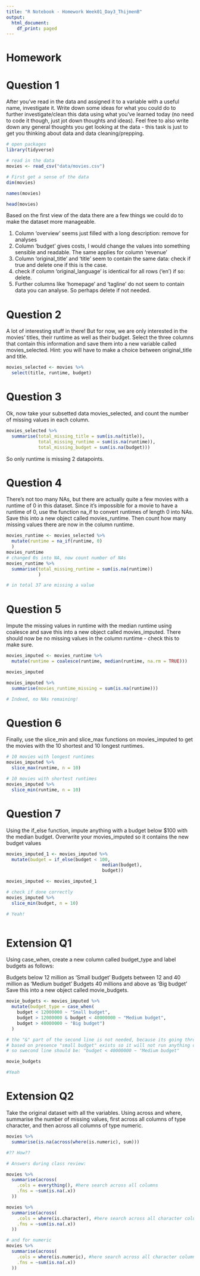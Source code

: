 ```yaml
---
title: "R Notebook - Homework Week01_Day3_ThijmenB"
output:
  html_document:
    df_print: paged
---
```



# Homework

# Question 1
After you’ve read in the data and assigned it to a variable with a useful name, 
investigate it. Write down some ideas for what you could do to further investigate/clean 
this data using what you’ve learned today (no need to code it though, just jot down 
thoughts and ideas). Feel free to also write down any general thoughts you get looking 
at the data - this task is just to get you thinking about data and data cleaning/prepping.

```r
# open packages
library(tidyverse)
```

```r
# read in the data
movies <- read_csv("data/movies.csv") 

# First get a sense of the data
dim(movies)

names(movies)

head(movies)
```
Based on the first view of the data there are a few things we could do to make the 
dataset more manageable.

1. Column 'overview' seems just filled with a long description: remove for analyses
2. Column 'budget' gives costs, I would change the values into something sensible 
  and readable. The same applies for column 'revenue'
3. Column 'original_title' and 'title' seem to contain the same data: check if true 
  and delete one if this is the case.
4. check if column 'original_language' is identical for all rows ('en')
  if so: delete.
5. Further columns like 'homepage' and 'tagline' do not seem to contain data you 
  can analyse. So perhaps delete if not needed.
  
# Question 2
A lot of interesting stuff in there! But for now, we are only interested in the 
movies’ titles, their runtime as well as their budget. Select the three columns 
that contain this information and save them into a new variable called movies_selected. 
Hint: you will have to make a choice between original_title and title.

```r
movies_selected <- movies %>% 
  select(title, runtime, budget)
```

# Question 3
Ok, now take your subsetted data movies_selected, and count the number of missing values in each column.

```r
movies_selected %>% 
  summarise(total_missing_title = sum(is.na(title)),
            total_missing_runtime = sum(is.na(runtime)),
            total_missing_budget = sum(is.na(budget)))
```
So only runtime is missing 2 datapoints.

# Question 4
There’s not too many NAs, but there are actually quite a few movies with a 
runtime of 0 in this dataset. Since it’s impossible for a movie to have a 
runtime of 0, use the function na_if to convert runtimes of length 0 into NAs. 
Save this into a new object called movies_runtime. Then count how many missing 
values there are now in the column runtime.

```r
movies_runtime <- movies_selected %>% 
  mutate(runtime = na_if(runtime, 0)
  )
movies_runtime
# changed 0s into NA, now count number of NAs
movies_runtime %>% 
  summarise(total_missing_runtime = sum(is.na(runtime))
            )

# in total 37 are missing a value

```

# Question 5
Impute the missing values in runtime with the median runtime using coalesce and 
save this into a new object called movies_imputed. There should now be no missing 
values in the column runtime - check this to make sure.


```r
movies_imputed <- movies_runtime %>% 
  mutate(runtime = coalesce(runtime, median(runtime, na.rm = TRUE)))

movies_imputed

movies_imputed %>% 
  summarise(movies_runtime_missing = sum(is.na(runtime)))

# Indeed, no NAs remaining!
```

# Question 6
Finally, use the slice_min and slice_max functions on movies_imputed to get the 
movies with the 10 shortest and 10 longest runtimes.

```r
# 10 movies with longest runtimes
movies_imputed %>% 
  slice_max(runtime, n = 10)

# 10 movies with shortest runtimes
movies_imputed %>% 
  slice_min(runtime, n = 10)

```

# Question 7
Using the if_else function, impute anything with a budget below $100 with the 
median budget. Overwrite your movies_imputed so it contains the new budget values

```r

movies_imputed_1 <- movies_imputed %>% 
  mutate(budget = if_else(budget < 100, 
                                    median(budget), 
                                    budget))

movies_imputed <- movies_imputed_1 

# check if done correctly
movies_imputed %>% 
  slice_min(budget, n = 10) 

# Yeah!



```


# Extension Q1
Using case_when, create a new column called budget_type and label budgets as follows:

Budgets below 12 million as ‘Small budget’
Budgets between 12 and 40 million as ‘Medium budget’
Budgets 40 millions and above as ‘Big budget’
Save this into a new object called movie_budgets.

```r
movie_budgets <- movies_imputed %>% 
  mutate(budget_type = case_when(
    budget < 12000000 ~ "Small budget",
    budget > 12000000 & budget < 40000000 ~ "Medium budget",
    budget > 40000000 ~ "Big budget")
  )

# the "&" part of the second line is not needed, because its going through it 
# based on presence "small budget" exists so it will not run anything over.
# so swecond line should be: "budget < 40000000 ~ "Medium budget"

movie_budgets

#Yeah
```

# Extension Q2
Take the original dataset with all the variables. Using across and where, 
summarise the number of missing values, first across all columns of type 
character, and then across all columns of type numeric.


```r
movies %>% 
  summarise(is.na(across(where(is.numeric), sum)))

#?? How??

# Answers during class review:

movies %>% 
  summarise(across(
    .cols = everything(), #here search across all columns
    .fns = ~sum(is.na(.x))
  ))

movies %>% 
  summarise(across(
    .cols = where(is.character), #here search across all character columns
    .fns = ~sum(is.na(.x))
  ))

# and for numeric
movies %>% 
  summarise(across(
    .cols = where(is.numeric), #here search across all character columns
    .fns = ~sum(is.na(.x))
  ))
```


